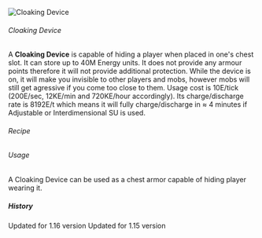 ![Cloaking Device](/mods/techreborn/cloaking_device.png)


###### Cloaking Device

A **Cloaking Device** is capable of hiding a player when placed in
one\'s chest slot. It can store up to 40M Energy units. It does not
provide any armour points therefore it will not provide additional
protection. While the device is on, it will make you invisible to other
players and mobs, however mobs will still get agressive if you come too
close to them. Usage cost is 10E/tick (200E/sec, 12KE/min and 720KE/hour
accordingly). Its charge/discharge rate is 8192E/t which means it will
fully charge/discharge in ≈ 4 minutes if Adjustable or Interdimensional
SU is used.

###### Recipe

<Recipe recipe=" input techreborn:chrome_ingot
techreborn:iridium_alloy_plate techreborn:chrome_ingot input
techreborn:iridium_alloy_plate techreborn:lapotronic_energy_orb
techreborn:iridium_alloy_plate input techreborn:chrome_ingot
techreborn:iridium_alloy_plate techreborn:chrome_ingot output
techreborn:cloaking_device "/>

###### Usage

A Cloaking Device can be used as a chest armor capable of hiding player
wearing it.

##### History

Updated for 1.16 version Updated for 1.15 version
